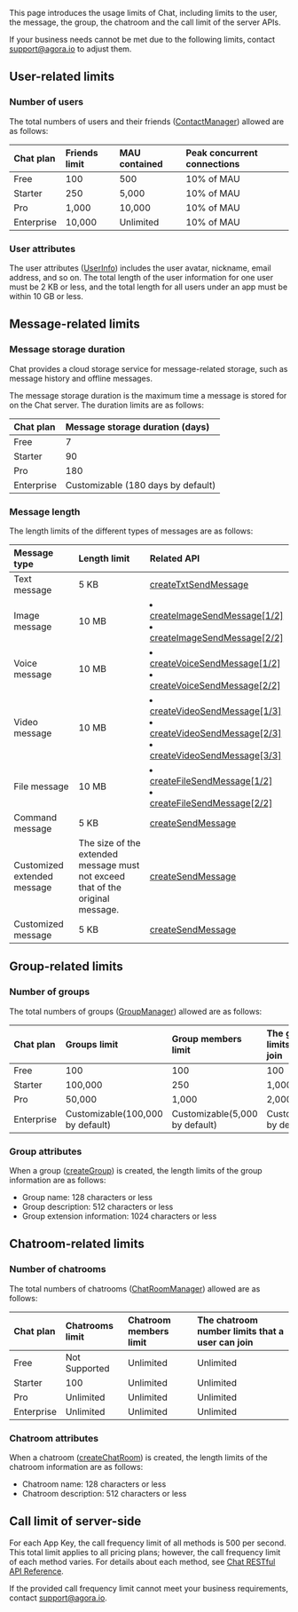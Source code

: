 
This page introduces the usage limits of Chat, including limits to the user, the message, the group, the chatroom and the call limit of the server APIs.

If your business needs cannot be met due to the following limits, contact [support@agora.io](mailto:support@agora.io) to adjust them.

## User-related limits

### Number of users

The total numbers of users and their friends ([ContactManager](https://hyphenateinc.github.io/android_reference/classio_1_1agora_1_1chat_1_1_contact_manager.html)) allowed are as follows:

| Chat plan | Friends limit | MAU contained | Peak concurrent connections |
| :-------------- | :------------ | :--------------------- | :------------------------------ |
| Free            | 100           | 500                    | 10% of MAU                             |
| Starter         | 250         | 5,000              | 10% of MAU                       |
| Pro             | 1,000     | 10,000              | 10% of MAU                       |
| Enterprise      | 10,000     | Unlimited              | 10% of MAU                       |

### User attributes 

The user attributes ([UserInfo](https://hyphenateinc.github.io/android_reference/classio_1_1agora_1_1chat_1_1_user_info.html)) includes the user avatar, nickname, email address, and so on. The total length of the user information for one user must be 2 KB or less, and the total length for all users under an app must be within 10 GB or less.

## Message-related limits

### Message storage duration

Chat provides a cloud storage service for message-related storage, such as message history and offline messages.

The message storage duration is the maximum time a message is stored for on the Chat server. The duration limits are as follows:

| Chat plan | Message storage duration (days) |
| :-------------- | :------------------------------ |
| Free            | 7                               |
| Starter         | 90                               |
| Pro             | 180                              |
| Enterprise      | Customizable (180 days by default)    |

### Message length

The length limits of the different types of messages are as follows:

| Message type                     |  Length limit                                                 |Related API                                                      |
| :------------------------------- | :----------------------------------------------------------- | :----------------------------------------------------------- |
| Text message                     | 5 KB                                                         | [createTxtSendMessage](https://hyphenateinc.github.io/android_reference/classio_1_1agora_1_1chat_1_1_chat_message.html#af6312e5ea0ca70b36d22c5e0bdfc288f) |
| Image message                    | 10 MB                                                        | <li>[createImageSendMessage](https://hyphenateinc.github.io/android_reference/classio_1_1agora_1_1chat_1_1_chat_message.html#af8d0cd1cfc67aa8deb50386ff4dac2cd)[\[1/2\]](https://hyphenateinc.github.io/android_reference/classio_1_1agora_1_1chat_1_1_chat_message.html#afff9282db0b4fe2086a7afc70dc092f8)</li><li>[createImageSendMessage\[2/2\]](https://hyphenateinc.github.io/android_reference/classio_1_1agora_1_1chat_1_1_chat_message.html#a1207ebdd9c5ee4abd78ca1e49de6c7e1)</li> |
| Voice message                    | 10 MB                                                        | <li>[createVoiceSendMessage\[1/2\]](https://hyphenateinc.github.io/android_reference/classio_1_1agora_1_1chat_1_1_chat_message.html#afff9282db0b4fe2086a7afc70dc092f8)</li><li>[createVoiceSendMessage](https://hyphenateinc.github.io/android_reference/classio_1_1agora_1_1chat_1_1_chat_message.html#a5935e8c3e8ed4069b01ca38b1f1a6ab9)[\[2/2\]](https://hyphenateinc.github.io/android_reference/classio_1_1agora_1_1chat_1_1_chat_message.html#a1207ebdd9c5ee4abd78ca1e49de6c7e1)</li> |
| Video message                    | 10 MB                                                        |<li> [createVideoSendMessage](https://hyphenateinc.github.io/android_reference/classio_1_1agora_1_1chat_1_1_chat_message.html#ac78142ff1dfe3fa07d63027978a9ef84)[\[1/3\]](https://hyphenateinc.github.io/android_reference/classio_1_1agora_1_1chat_1_1_chat_message.html#afff9282db0b4fe2086a7afc70dc092f8)</li><li>[createVideoSendMessage](https://hyphenateinc.github.io/android_reference/classio_1_1agora_1_1chat_1_1_chat_message.html#a487c212c323a110d1d5ca6406903e11f)[\[2/3\]](https://hyphenateinc.github.io/android_reference/classio_1_1agora_1_1chat_1_1_chat_message.html#afff9282db0b4fe2086a7afc70dc092f8)</li><li>[createVideoSendMessage](https://hyphenateinc.github.io/android_reference/classio_1_1agora_1_1chat_1_1_chat_message.html#aae1215a31dad2f68bcad9a321defe3fd)[\[3/3\]](https://hyphenateinc.github.io/android_reference/classio_1_1agora_1_1chat_1_1_chat_message.html#afff9282db0b4fe2086a7afc70dc092f8)</li> |
| File message                     | 10 MB                                                        |<li> [createFileSendMessage](https://hyphenateinc.github.io/android_reference/classio_1_1agora_1_1chat_1_1_chat_message.html#a7b0d8a9c7edb6a7ed02a02a9d67d65f7)[\[1/2\]](https://hyphenateinc.github.io/android_reference/classio_1_1agora_1_1chat_1_1_chat_message.html#afff9282db0b4fe2086a7afc70dc092f8)</li><li>[createFileSendMessage](https://hyphenateinc.github.io/android_reference/classio_1_1agora_1_1chat_1_1_chat_message.html#acbab1df477a2b8a5aaf7053e27fc9232)[\[2/2\]](https://hyphenateinc.github.io/android_reference/classio_1_1agora_1_1chat_1_1_chat_message.html#a1207ebdd9c5ee4abd78ca1e49de6c7e1)</li> |
| Command message | 5 KB                                                         | [createSendMessage](https://hyphenateinc.github.io/android_reference/classio_1_1agora_1_1chat_1_1_chat_message.html#a1c26e1f6420a89921bae7eb9ea362506) |
| Customized extended message      | The size of the extended message must not exceed that of the original message. | [createSendMessage](https://hyphenateinc.github.io/android_reference/classio_1_1agora_1_1chat_1_1_chat_message.html#a1c26e1f6420a89921bae7eb9ea362506) |
| Customized message               | 5 KB                                                         | [createSendMessage](https://hyphenateinc.github.io/android_reference/classio_1_1agora_1_1chat_1_1_chat_message.html#a1c26e1f6420a89921bae7eb9ea362506) |

## Group-related limits

### Number of groups

The total numbers of groups ([GroupManager](https://hyphenateinc.github.io/android_reference/classio_1_1agora_1_1chat_1_1_group_manager.html)) allowed are as follows:

| Chat plan | Groups limit | Group members limit | The group number limits that a user can join |
| :-------------- | :----------- | :------------------ | :------------------------------------------- |
| Free            | 100          | 100                 | 100                                          |
| Starter         | 100,000      | 250                 | 1,000                                          |
| Pro             | 50,000    | 1,000               | 2,000                                    |
| Enterprise      | Customizable(100,000 by default)    | Customizable(5,000 by default)    | Customizable(10,000 by default)                                    |

### Group attributes

When a group ([createGroup](https://hyphenateinc.github.io/android_reference/classio_1_1agora_1_1chat_1_1_group_manager.html#a57cfa23aae3b00d282b75023fc43899c)) is created, the length limits of the group information are as follows:

- Group name: 128 characters or less
- Group description: 512 characters or less
- Group extension information: 1024 characters or less

## Chatroom-related limits

### Number of chatrooms

The total numbers of chatrooms ([ChatRoomManager](https://hyphenateinc.github.io/android_reference/classio_1_1agora_1_1chat_1_1_contact_manager.html)) allowed are as follows:

| Chat plan | Chatrooms limit | Chatroom members limit | The chatroom number limits that a user can join |
| :-------------- | :-------------- | :--------------------- | :---------------------------------------------- |
| Free            | Not Supported   | Unlimited              | Unlimited                                       |
| Starter         | 100             | Unlimited              | Unlimited                                       |
| Pro             | Unlimited       | Unlimited              | Unlimited                                       |
| Enterprise      | Unlimited       | Unlimited              | Unlimited                                       |

### Chatroom attributes

When a chatroom ([createChatRoom](https://hyphenateinc.github.io/android_reference/classio_1_1agora_1_1chat_1_1_chat_room_manager.html#a6ea3f7131041f844e710f00996091cab)) is created, the length limits of the chatroom information are as follows:

- Chatroom name: 128 characters or less
- Chatroom description: 512 characters or less

## Call limit of server-side

For each App Key, the call frequency limit of all methods is 500 per second. This total limit applies to all pricing plans; however, the call frequency limit of each method varies. For details about each method, see [Chat RESTful API Reference](../restful-api/restful-overview).

<div class="alert info">If the provided call frequency limit cannot meet your business requirements, contact <a href="mailto:support@agora.io">support@agora.io</a>.</div>